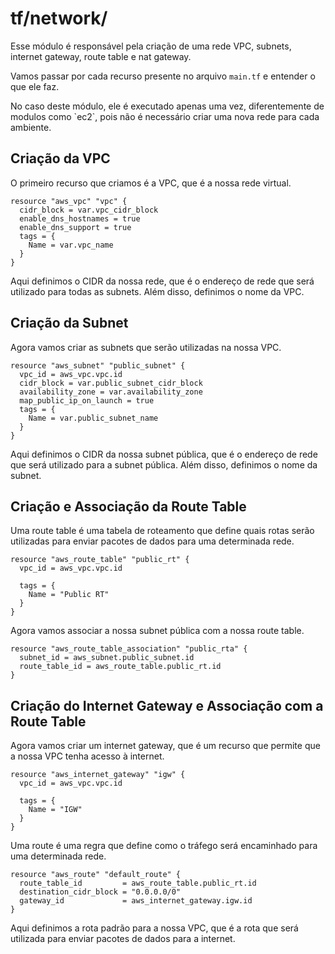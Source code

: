 
# tf/network/

Esse módulo é responsável pela criação de uma rede VPC, subnets, internet gateway, route table e nat gateway.

Vamos passar por cada recurso presente no arquivo `main.tf` e entender o que ele faz.

<Callout emoji="⚠️">
    No caso deste módulo, ele é executado apenas uma vez, diferentemente de modulos como `ec2`, pois não é necessário criar uma nova rede para cada ambiente.
</Callout>

## Criação da VPC

O primeiro recurso que criamos é a VPC, que é a nossa rede virtual.

```hcl
resource "aws_vpc" "vpc" {
  cidr_block = var.vpc_cidr_block
  enable_dns_hostnames = true
  enable_dns_support = true
  tags = {
    Name = var.vpc_name
  }
}
```

<Callout emoji="📝">
    Aqui definimos o CIDR da nossa rede, que é o endereço de rede que será utilizado para todas as subnets. 
    Além disso, definimos o nome da VPC.
</Callout>

## Criação da Subnet

Agora vamos criar as subnets que serão utilizadas na nossa VPC.

```hcl
resource "aws_subnet" "public_subnet" {
  vpc_id = aws_vpc.vpc.id
  cidr_block = var.public_subnet_cidr_block
  availability_zone = var.availability_zone
  map_public_ip_on_launch = true
  tags = {
    Name = var.public_subnet_name
  }
}
```

<Callout emoji="📝">
    Aqui definimos o CIDR da nossa subnet pública, que é o endereço de rede que será utilizado para a subnet pública. 
    Além disso, definimos o nome da subnet.
</Callout>

## Criação e Associação da Route Table

Uma route table é uma tabela de roteamento que define quais rotas serão utilizadas para enviar pacotes de dados para uma determinada rede.

```hcl
resource "aws_route_table" "public_rt" {
  vpc_id = aws_vpc.vpc.id

  tags = {
    Name = "Public RT"
  }
}
```

Agora vamos associar a nossa subnet pública com a nossa route table.

```hcl
resource "aws_route_table_association" "public_rta" {
  subnet_id = aws_subnet.public_subnet.id
  route_table_id = aws_route_table.public_rt.id
}
```

## Criação do Internet Gateway e Associação com a Route Table

Agora vamos criar um internet gateway, que é um recurso que permite que a nossa VPC tenha acesso à internet.

```hcl
resource "aws_internet_gateway" "igw" {
  vpc_id = aws_vpc.vpc.id

  tags = {
    Name = "IGW"
  }
}
```

Uma route é uma regra que define como o tráfego será encaminhado para uma determinada rede.

```hcl
resource "aws_route" "default_route" {
  route_table_id         = aws_route_table.public_rt.id
  destination_cidr_block = "0.0.0.0/0"
  gateway_id             = aws_internet_gateway.igw.id
}
```

<Callout emoji="📝">
    Aqui definimos a rota padrão para a nossa VPC, que é a rota que será utilizada para enviar pacotes de dados para a internet.
</Callout>